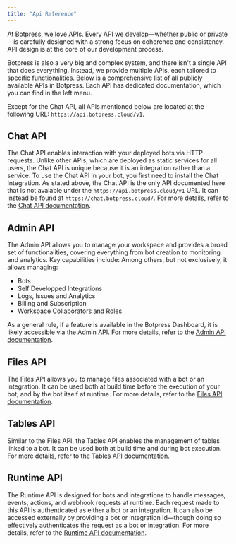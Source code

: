 ```yaml
---
title: "Api Reference"
---
```


At Botpress, we love APIs. Every API we develop—whether public or private—is carefully designed with a strong focus on coherence and consistency. API design is at the core of our development process.

Botpress is also a very big and complex system, and there isn't a single API that does everything. Instead, we provide multiple APIs, each tailored to specific functionalities. Below is a comprehensive list of all publicly available APIs in Botpress. Each API has dedicated documentation, which you can find in the left menu.

Except for the Chat API, all APIs mentioned below are located at the following URL: `https://api.botpress.cloud/v1`.

## Chat API

The Chat API enables interaction with your deployed bots via HTTP requests. Unlike other APIs, which are deployed as static services for all users, the Chat API is unique because it is an integration rather than a service. To use the Chat API in your bot, you first need to install the Chat Integration. As stated above, the Chat API is the only API documented here that is not avaiable under the `https://api.botpress.cloud/v1` URL. It can instead be found at `https://chat.botpress.cloud/`. For more details, refer to the [Chat API documentation](./chat-api).

## Admin API

The Admin API allows you to manage your workspace and provides a broad set of functionalities, covering everything from bot creation to monitoring and analytics. Key capabilities include: Among others, but not exclusively, it allows managing:
- Bots
- Self Developped Integrations
- Logs, Issues and Analytics
- Billing and Subscription
- Workspace Collaborators and Roles

As a general rule, if a feature is available in the Botpress Dashboard, it is likely accessible via the Admin API. For more details, refer to the [Admin API documentation](./admin-api).

## Files API

The Files API allows you to manage files associated with a bot or an integration. It can be used both at build time before the execution of your bot, and by the bot itself at runtime. For more details, refer to the [Files API documentation](./files-api).

## Tables API

Similar to the Files API, the Tables API enables the management of tables linked to a bot. It can be used both at build time and during bot execution. For more details, refer to the [Tables API documentation](./tables-api).

## Runtime API

The Runtime API is designed for bots and integrations to handle messages, events, actions, and webhook requests at runtime. Each request made to this API is authenticated as either a bot or an integration. It can also be accessed externally by providing a bot or integration Id—though doing so effectively authenticates the request as a bot or integration. For more details, refer to the [Runtime API documentation](./runtime-api).
